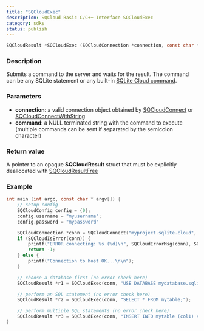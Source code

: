 ```yaml
---
title: "SQCloudExec"
description: SQCloud Basic C/C++ Interface SQCloudExec
category: sdks
status: publish
---
```


```c
SQCloudResult *SQCloudExec (SQCloudConnection *connection, const char *command);
```

### Description
Submits a command to the server and waits for the result. The command can be any SQLite statement or any built-in [SQLite Cloud command](/docs/commands).

### Parameters
* **connection**: a valid connection object obtained by [SQCloudConnect](/docs/sdks/c/sqcloudconnect) or [SQCloudConnectWithString](/docs/sdks/c/sqcloudconnectwithstring)
* **command**: a NULL terminated string with the command to execute (multiple commands can be sent if separated by the semicolon character)

### Return value
A pointer to an opaque **SQCloudResult** struct that must be explicitly deallocated with [SQCloudResultFree](/docs/sdks/c/sqcloudresultfree)

### Example
```c
int main (int argc, const char * argv[]) {
    // setup config
    SQCloudConfig config = {0};
    config.username = "myusername";
    config.password = "mypassword"

    SQCloudConnection *conn = SQCloudConnect("myproject.sqlite.cloud", SQCLOUD_DEFAULT_PORT, &config);
    if (SQCloudIsError(conn)) {
        printf("ERROR connecting: %s (%d)\n", SQCloudErrorMsg(conn), SQCloudErrorCode(conn));
        return -1;
    } else {
        printf("Connection to host OK...\n\n");
    }

    // choose a database first (no error check here)
    SQCloudResult *r1 = SQCloudExec(conn, "USE DATABASE mydatabase.sqlite;");

    // perform an SQL statement (no error check here)
    SQCloudResult *r2 = SQCloudExec(conn, "SELECT * FROM mytable;");

    // perform multiple SQL statements (no error check here)
    SQCloudResult *r3 = SQCloudExec(conn, "INSERT INTO mytable (col1) VALUES ('value1'); INSERT INTO mytable (col1) VALUES ('value2'); SELECT * FROM mytable;");
}
```